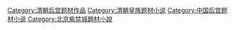 [[Category:清朝后宫题材作品|Category:清朝后宫题材作品]]
[[Category:清朝皇族题材小说|Category:清朝皇族题材小说]]
[[Category:中国后宫题材小说|Category:中国后宫题材小说]]
[[Category:北京紫禁城題材小說|Category:北京紫禁城題材小說]]